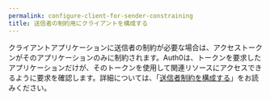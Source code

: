 ```yaml
---
permalink: configure-client-for-sender-constraining
title: 送信者の制約用にクライアントを構成する
---
```




クライアントアプリケーションに送信者の制約が必要な場合は、アクセストークンがそのアプリケーションのみに制約されます。Auth0は、トークンを要求したアプリケーションだけが、そのトークンを使用して関連リソースにアクセスできるように要求を確認します。詳細については、「[送信者制約を構成する](/configure-sender-constraining)」をお読みください。